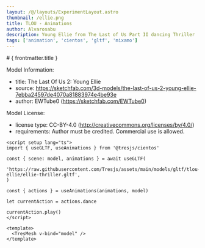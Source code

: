 ```yaml
---
layout: /@/layouts/ExperimentLayout.astro
thumbnail: /ellie.png
title: TLOU - Animations
author: Alvarosabu
description: Young Ellie from The Last of Us Part II dancing Thriller
tags: ['animation', 'cientos', 'gltf', 'mixamo']
---
```



<EllieThriller client:only />

<TheInfo >
# { frontmatter.title }

Model Information:

- title: The Last Of Us 2: Young Ellie
- source: https://sketchfab.com/3d-models/the-last-of-us-2-young-ellie-7ebba24597de4070a81883974e4be93e
- author: EWTube0 (https://sketchfab.com/EWTube0)

Model License:

- license type: CC-BY-4.0 (http://creativecommons.org/licenses/by/4.0/)
- requirements: Author must be credited. Commercial use is allowed.

```vue
<script setup lang="ts">
import { useGLTF, useAnimations } from '@tresjs/cientos'

const { scene: model, animations } = await useGLTF(
  'https://raw.githubusercontent.com/Tresjs/assets/main/models/gltf/tlou-ellie/ellie-thriller.gltf',
)

const { actions } = useAnimations(animations, model)

let currentAction = actions.dance

currentAction.play()
</script>

<template>
  <TresMesh v-bind="model" />
</template>
```

</TheInfo>
